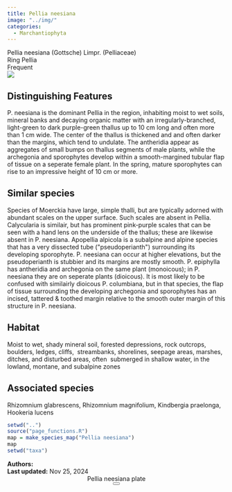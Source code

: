 ```yaml
---
title: Pellia neesiana
image: "../img/"
categories:
  - Marchantiophyta
---
```


<div class="info-panel">
 <div class="info-top">
  <div class="taxon-scientific"><span class="taxon-name">Pellia neesiana</span> <span class="taxon-authority">(Gottsche) Limpr.</span> <span class="taxon-family">(Pelliaceae)</span></div>
  <div class="taxon-common">Ring Pellia</div>
 </div>
 <div class="info-bottom">
  <div class="taxon-qnd"></div>
  <div class="taxon-abundance">Frequent</div>
 </div>
</div>
<div class="imerss-content-frame">
 <div class="imerss-image-header">
  <div class="imerss-image-holder imerss-column-left" data-toggle="tooltip" style="background-image: url(../img/)" title="">
  </div>

  <div class="imerss-image-holder imerss-column-right" data-toggle="tooltip" style="background-image: url(../img/)" title="">
  </div>
 
 </div>
 <div class="imerss-content-lower">
  <div class="imerss-column-left">
  <div class="tab-microscope" data-micromodal-trigger="modal-plate">
  <img src="../img/bryo guide microscope.png"/>
  </div>

<h2>Distinguishing Features</h2>

P. neesiana is the dominant Pellia in the region, inhabiting moist to wet soils, mineral banks and decaying organic matter with an irregularly-branched, light-green to dark purple-green thallus up to 10 cm long and often more than 1 cm wide. The center of the thallus is thickened and and often darker than the margins, which tend to undulate. The antheridia appear as aggregates of small bumps on thallus segments of male plants, while the archegonia and sporophytes develop within a smooth-margined tubular flap of tissue on a seperate female plant. In the spring, mature sporophytes can rise to an impressive height of 10 cm or more. 

<h2>Similar species</h2>

Species of Moerckia have large, simple thalli, but are typically adorned with abundant scales on the upper surface. Such scales are absent in Pellia. Calycularia is similair, but has prominent pink-purple scales that can be seen with a hand lens on the underside of the thallus; these are likewise absent in P. neesiana. Apopellia alpicola is a subalpine and alpine species that has a very dissected tube (&quot;pseudoperianth&quot;) surrounding its developing sporophyte. P. neesiana can occur at higher elevations, but the pseudoperianth is stubbier and its margins are mostly smooth. P. epiphylla has antheridia and archegonia on the same plant (monoicous); in P. neesiana they are on seperate plants (dioicous). It is most likely to be confused with similairly dioicous P. columbiana, but in that species, the flap of tissue surrounding the developing archegonia and sporophytes has an incised, tattered &amp; toothed margin relative to the smooth outer margin of this structure in P. neesiana.

<h2>Habitat</h2>

Moist to wet, shady mineral soil, forested depressions, rock outcrops, boulders, ledges, cliffs,  streambanks, shorelines, seepage areas, marshes, ditches, and disturbed areas, often   submerged in shallow water, in the lowland, montane, and subalpine zones 

<h2>Associated species</h2>

Rhizomnium glabrescens, Rhizomnium magnifolium, Kindbergia praelonga, Hookeria lucens
</div>

<div class="imerss-column-right">

<div class="imerss-image-holder imerss-column-right" data-toggle="tooltip" style="background-image: url(../img/)" title="">
</div>

<div class="imerss-map-holder">
```r
setwd("..")
source("page_functions.R")
map = make_species_map("Pellia neesiana")
map
setwd("taxa")
```
</div>

</div>

</div>
</div>

<div class="taxon-footer">
 <div class="taxon-authors"><b>Authors:</b> <span></span></div>
 <div class="taxon-update"><b>Last updated:</b> <span>Nov 25, 2024</span></div>
</div>

<div class="modal micromodal-slide" id="modal-plate" aria-hidden="true">
 <div class="modal__overlay" tabindex="-1" data-micromodal-close>
  <div class="modal__container" role="dialog" aria-modal="true" aria-labelledby="modal-plate-title" >
   <header class="modal__header">
   <div class="modal__title" id="modal-plate-title">
  Pellia neesiana plate
   </div>
   <button class="modal__close" aria-label="Close" data-micromodal-close></button>
   </header>
  <div class="modal__content" id="modal-plate-content">
   <div class="imerss-image-holder" data-toggle="tooltip" style="background-image: url(../img/)" title="">
  </div>
  </div>
  </div>
 </div>
</div>

<script src="../js/micromodal.min.js"></script>
<link href="../css/style-taxon.css" rel="stylesheet">
<link href="../css/micromodal.css" rel="stylesheet">

<script>
MicroModal.init();
</script>

